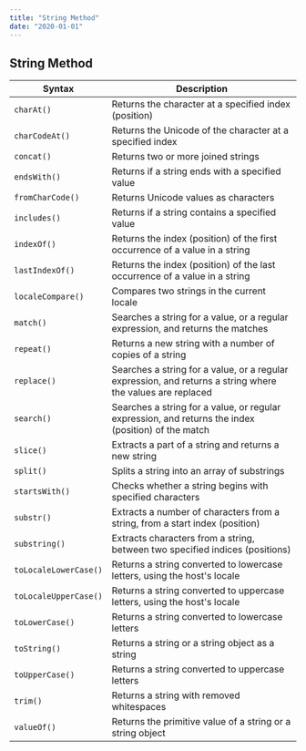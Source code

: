 ```yaml
---
title: "String Method"
date: "2020-01-01"
---
```


## String Method

| Syntax                | Description                                                                                                |
| --------------------- | ---------------------------------------------------------------------------------------------------------- |
| `charAt()`            | Returns the character at a specified index (position)                                                      |
| `charCodeAt()`        | Returns the Unicode of the character at a specified index                                                  |
| `concat()`            | Returns two or more joined strings                                                                         |
| `endsWith()`          | Returns if a string ends with a specified value                                                            |
| `fromCharCode()`      | Returns Unicode values as characters                                                                       |
| `includes()`          | Returns if a string contains a specified value                                                             |
| `indexOf()`           | Returns the index (position) of the first occurrence of a value in a string                                |
| `lastIndexOf()`       | Returns the index (position) of the last occurrence of a value in a string                                 |
| `localeCompare()`     | Compares two strings in the current locale                                                                 |
| `match()`             | Searches a string for a value, or a regular expression, and returns the matches                            |
| `repeat()`            | Returns a new string with a number of copies of a string                                                   |
| `replace()`           | Searches a string for a value, or a regular expression, and returns a string where the values are replaced |
| `search()`            | Searches a string for a value, or regular expression, and returns the index (position) of the match        |
| `slice()`             | Extracts a part of a string and returns a new string                                                       |
| `split()`             | Splits a string into an array of substrings                                                                |
| `startsWith()`        | Checks whether a string begins with specified characters                                                   |
| `substr()`            | Extracts a number of characters from a string, from a start index (position)                               |
| `substring()`         | Extracts characters from a string, between two specified indices (positions)                               |
| `toLocaleLowerCase()` | Returns a string converted to lowercase letters, using the host's locale                                   |
| `toLocaleUpperCase()` | Returns a string converted to uppercase letters, using the host's locale                                   |
| `toLowerCase()`       | Returns a string converted to lowercase letters                                                            |
| `toString()`          | Returns a string or a string object as a string                                                            |
| `toUpperCase()`       | Returns a string converted to uppercase letters                                                            |
| `trim()`              | Returns a string with removed whitespaces                                                                  |
| `valueOf()`           | Returns the primitive value of a string or a string object                                                 |
